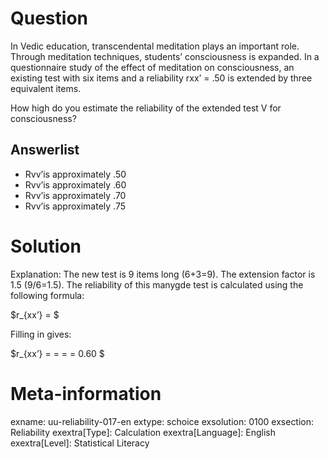 Question
========
  
In Vedic education, transcendental meditation plays an important role. Through meditation techniques, students' consciousness is expanded. In a questionnaire study of the effect of meditation on consciousness, an existing test with six items and a reliability rxx' = .50 is extended by three equivalent items.

How high do you estimate the reliability of the extended test V for consciousness?

  
Answerlist
----------
* Rvv'is approximately .50
* Rvv'is approximately .60
* Rvv'is approximately .70
* Rvv'is approximately .75

Solution
========

Explanation: The new test is 9 items long (6+3=9). The extension factor is 1.5 (9/6=1.5). The reliability of this manygde test is calculated using the following formula: 

$r_{xx'} = \frac {v * r_{oo'}}{1+ (v-1) r_{oo'}} $

Filling in gives:

$r_{xx'} = \frac {1.5 * 50}{1+ (1.5-1) 0.50} =  \frac {0.75}{1+ 0.25} = \frac {0.75}{1.25} = 0.60  $

Meta-information
================
exname: uu-reliability-017-en
extype: schoice
exsolution: 0100
exsection: Reliability
exextra[Type]: Calculation
exextra[Language]: English
exextra[Level]: Statistical Literacy
